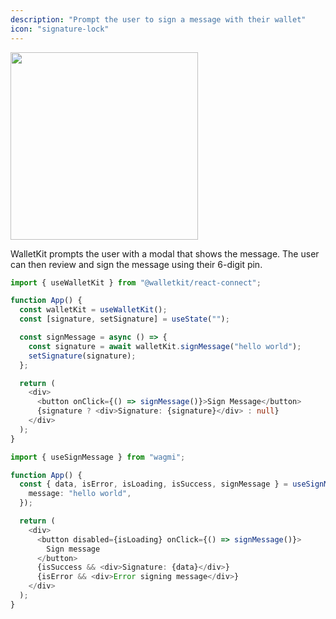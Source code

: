 ```yaml
---
description: "Prompt the user to sign a message with their wallet"
icon: "signature-lock"
---
```


<Frame>
  <img width="300" noZoom src="/images/connect_sign_message.png" />
</Frame>

WalletKit prompts the user with a modal that shows the message. The user can then review and sign the message using their 6-digit pin.

<CodeGroup>

```typescript React
import { useWalletKit } from "@walletkit/react-connect";

function App() {
  const walletKit = useWalletKit();
  const [signature, setSignature] = useState("");

  const signMessage = async () => {
    const signature = await walletKit.signMessage("hello world");
    setSignature(signature);
  };

  return (
    <div>
      <button onClick={() => signMessage()}>Sign Message</button>
      {signature ? <div>Signature: {signature}</div> : null}
    </div>
  );
}
```

```typescript wagmi
import { useSignMessage } from "wagmi";

function App() {
  const { data, isError, isLoading, isSuccess, signMessage } = useSignMessage({
    message: "hello world",
  });

  return (
    <div>
      <button disabled={isLoading} onClick={() => signMessage()}>
        Sign message
      </button>
      {isSuccess && <div>Signature: {data}</div>}
      {isError && <div>Error signing message</div>}
    </div>
  );
}
```

</CodeGroup>
